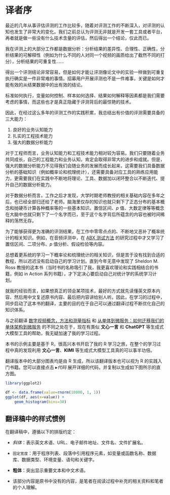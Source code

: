 # 译者序 {.unnumbered}
最近的几年从事评估评测的工作比较多，随着对评测工作的不断深入，对评测的认知也发生了非常大的变化。我们之前总认为评测无非就是开发一套工具或者平台，再者就是做一些没有什么技术含量的评估，然后得出一个结论，仅此而已。

我在评测上的大部分工作都是数据分析：分析结果的差异性、合理性、正确性，分析结果的可解释性（例如为什么不同的人对同一个视频的画质给出了截然不同的打分），分析结果的可重复性……

得出一个评测结论非常容易，但是如何才能让评测像论文中的实验一样做到可重复执行确实是一件非常难的事情。招募用户开展评测也不是一件难事，关键是如何才能有效的从结果数据中的出有效的结论。

标准如何执行，变量如何控制、样本如何选择、结果如何解释等因素都是我们需要考虑的事情，而这些也才是真正隐藏于评测背后的最惊艳的技术。

因此，在经过这么多年的评测工作的实践积累，我总结出有价值的评测需要具备的三大能力：

1. 良好的业务认知能力
2. 扎实的工程技术能力
3. 强大的数据分析能力

对于工程师而言，业务认知能力和工程技术能力相对较为容易。我们只要随着业务共同成长，自己的工程能力和业务认知，肯定会取得非常大的进步和成就。但是，强大的数据分析能力不见得我们会随业务的发展而成长起来，这需要我们具备数据分析的基础知识（例如概率论和梳理统计），还需要具备对应工具的熟练应用能力，更需要我们在实践中不断地将理论、工具、数据加以闭环整合以不断迭代、提升自己的数据分析能力。

对于数据分析而言，工作之后才发现，大学时期老师教授的相关基础内容在多年之后，也已经全部归还给了老师。脑海里仅存的知识也就只剩下了正态分布的基本概念和抛硬币计算各种概率等的一些基本知识。置信区间、$p$ 值、大数定律等等概念在大脑中也就只剩下了一个名字而已，至于这个名字背后所蕴含的内容也被时间稀释的荡然无存。

为了能够获得更为准确的评测结果，在工作中零零点点的、不断地又恶补了概率统计的相关知识。例如，在音频评测中，在 [ABX 测试方法](https://wangwei1237.github.io/2024/04/04/ABX-test-in-the-Audio-Quality-Assessment/) 的研究过程中才又学习了置信区间、二项分布、$p$ 值分析、假设检验等内容。

总想着更系统的学习一下概率论和梳理统计的相关知识，但是苦于没有找到合适的教程，所以迟迟没有启动自己的学习计划。直到今年无意中发现了 Sheldon M. Ross 教授的这本书（当时书的名称吸引了我，我更喜欢理论和实践相结合的书籍，例如 in Action 系列书籍），才下定决心要启动自己对统计学的系统学习计划。

就我的经验而言，如果想真正的领会某项技术，最好的方式就先读懂英文原本内容、然后用中文复述原书内容、最后把内容讲给别人听。因此，在学习的过程中，同步启动了这本书的翻译，主要的目的在于自己可以通过翻译过程不断优化自己的知识体系。

与之前翻译 [数字视频概念，方法和测量指标](https://wangwei1237.github.io/digital_video_concepts/) 和 [从单体到微服务：如何迁移我们的单体架构到微服务](https://wangwei1237.github.io/monolith-to-microservices/) 的不同之处在于，现在有类似 **文心一言** 和 **ChatGPT** 等生成式大模型工具的帮助，我无疑加速了我的学习过程。

本书的示例主要是基于 R，很高兴本书开启了我的 R 学习之旅，在整个的学习过程中真的发现利用 **文心一言**、**KIMI** 等生成式大模型工具真的可以事半功倍。

翻译版本中的大部分图表均是由 R 生成，所以该翻译版本也可以视为 R 的实践入门书籍。您可以直接点击 $\blacktriangleright 代码$ 展开详细的代码，并复制以生成如下图所示的直方图。

```r
library(ggplot2)

df <- data.frame(value=rnorm(10000, 1, 1))
ggplot(df, aes(x=value)) +
    geom_histogram(bins=30)
```

## 翻译稿中的样式惯例
在翻译稿中，遵循以下的排版约定：

* *斜体*：表示英文术语、URL、电子邮件地址、文件名、文件扩展名。
* `固定宽度`：用于程序列表、段落中引用程序元素，如变量或函数名称、数据库、数据类型、环境变量、语句和关键字。
* **粗体**：突出显示重要文本和中文术语。

* :::{.callout-note title="笔记"}
该部分内容是原书中没有的内容，是笔者在阅读过程中补充的相关资料和笔者的个人理解。
:::